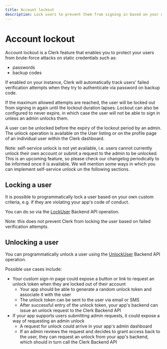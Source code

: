 ```yaml
---
title: Account lockout
description: Lock users to prevent them from signing in based on your own custom criteria.
---
```


# Account lockout

Account lockout is a Clerk feature that enables you to protect your users from brute-force attacks on static credentials such as:

* passwords
* backup codes

If enabled on your instance, Clerk will automatically track users' failed verification attempts when they try to authenticate via password on backup code.

If the maximum allowed attempts are reached, the user will be locked out from signing in again until the lockout duration lapses.
Lockout can also be configured to never expire, in which case the user will not be able to sign in unless an admin unlocks them.

A user can be unlocked before the expiry of the lockout period by an admin.
The unlock operation is available on the User listing or on the profile page of an individual user within the Clerk dashboard.

Note: self-service unlock is not yet available, i.e. users cannot currently unlock their own account or submit a request to the admin to be unlocked.
This is an upcoming feature, so please check our changelog periodically to be informed once it is available.
We will mention some ways in which you can implement self-service unlock un the following sections.

## Locking a user

It is possible to programmatically lock a user based on your own custom criteria, e.g. if they are violating your app's code of conduct.

You can do so via the [LockUser](https://clerk.com/docs/reference/backend-api/tag/Users#operation/LockUser) Backend API operation.

Note: this does not prevent Clerk from locking the user based on failed verification attempts.

## Unlocking a user

You can programmatically unlock a user using the [UnlockUser](https://clerk.com/docs/reference/backend-api/tag/Users#operation/LockUser) Backend API operation.

Possible use cases include:

* Your custom sign-in page could expose a button or link to request an unlock token when they are locked out of their account
    * Your app should be able to generate a random unlock token and associate it with the user
    * The unlock token can be sent to the user via email or SMS
    * After successful entry of the unlock token, your app's backend can issue an unlock request to the Clerk Backend API
* If your app supports users submitting admin requests, it could expose a way of requesting an admin unlock
    * A request for unlock could arrive in your app's admin dashboard
    * If an admin reviews the request and decides to grant access back to the user, they can request an unlock from your app's backend, which should in turn call the Clerk Backend API
